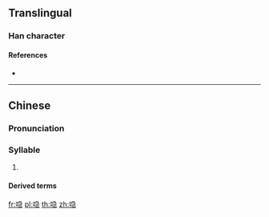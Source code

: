 ==Translingual==

===Han character===
{{Han char|rn=30|rad=口|as=09|sn=12|four=|canj=RNSP|ids=⿰口急}}

====References====
* {{Han ref|kx=0201.121|hdz=10658.111|uh=55BC|ud=21948}}

----

==Chinese==
{{zh-forms}}

===Pronunciation===
{{zh-pron
|m=jié,jiē
|c=gep1,gip1,kep1,kip1
|h=
|md=
|mn=
|w=
|cat=syllables
}}

===Syllable===
{{head|zh|syllable}}

# {{lb|zh|chiefly|Cantonese}} {{n-g|used in loanwords}}

====Derived terms====
{{zh-der|喼汁|喼帽}}

[[fr:喼]]
[[pl:喼]]
[[th:喼]]
[[zh:喼]]
